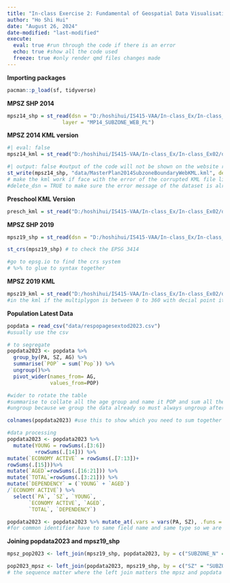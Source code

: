 ```yaml
---
title: "In-class Exercise 2: Fundamental of Geospatial Data Visualisation and tmap Methods"
author: "Ho Shi Hui"
date: "August 26, 2024"
date-modified: "last-modified"
execute: 
  eval: true #run through the code if there is an error
  echo: true #show all the code used
  freeze: true #only render qmd files changes made
---
```


**Importing packages**
```r
pacman::p_load(sf, tidyverse)
```

**MPSZ SHP 2014**
```r
mpsz14_shp = st_read(dsn = "D:/hoshihui/IS415-VAA/In-class_Ex/In-class_Ex02/data/geospatial", 
                  layer = "MP14_SUBZONE_WEB_PL")
```
**MPSZ 2014 KML version**
```r
#| eval: false
mpsz14_kml = st_read("D:/hoshihui/IS415-VAA/In-class_Ex/In-class_Ex02/data/MasterPlan2014SubzoneBoundaryWebKML.kml")
```
```r
#| output: false #output of the code will not be shown on the website rendered
st_write(mpsz14_shp, "data/MasterPlan2014SubzoneBoundaryWebKML.kml", delete_dsn = TRUE)
# make the kml work if face with the error of the corrupted KML file like the code on top. it can help with other data format also besides kml
#delete_dsn = TRUE to make sure the error message of the dataset is already present will not occur
```

**Preschool KML Version**
```r
presch_kml = st_read("D:/hoshihui/IS415-VAA/In-class_Ex/In-class_Ex02/data/geospatial/PreSchoolsLocation.kml") %>% st_transform(crs = 3414)
```

**MPSZ SHP 2019**
```r
mpsz19_shp = st_read(dsn = "D:/hoshihui/IS415-VAA/In-class_Ex/In-class_Ex02/data/geospatial", layer =  "MPSZ-2019") %>% st_transform(crs = 3414)

st_crs(mpsz19_shp) # to check the EPSG 3414

#go to epsg.io to find the crs system
# %>% to glue to syntax together
```

**MPSZ 2019 KML**
```r
mpsz19_kml = st_read("D:/hoshihui/IS415-VAA/In-class_Ex/In-class_Ex02/data/MasterPlan2019SubzoneBoundaryNoSeaKML.kml")
#in the kml if the multiplygon is between 0 to 360 with decial point it is not in projected coordinate system
```

**Population Latest Data**

```r
popdata = read_csv("data/respopagesextod2023.csv")
#usually use the csv

# to segregate 
popdata2023 <- popdata %>%
  group_by(PA, SZ, AG) %>%
  summarise(`POP` = sum(`Pop`)) %>%
  ungroup()%>%
  pivot_wider(names_from= AG, 
              values_from=POP)

#wider to rotate the table
#summarise to collate all the age group and name it POP and sum all the population value according to the group by
#ungroup because we group the data already so must always ungroup after having a group function

colnames(popdata2023) #use this to show which you need to sum together for the young, economy active etc

#data processing
popdata2023 <- popdata2023 %>% 
  mutate(YOUNG = rowSums(.[3:6])
         +rowSums(.[14])) %>%
mutate(`ECONOMY ACTIVE` = rowSums(.[7:13])+
rowSums(.[15]))%>%
mutate(`AGED`=rowSums(.[16:21])) %>%
mutate(`TOTAL`=rowSums(.[3:21])) %>%  
mutate(`DEPENDENCY` = (`YOUNG` + `AGED`)
/`ECONOMY ACTIVE`) %>%
  select(`PA`, `SZ`, `YOUNG`, 
       `ECONOMY ACTIVE`, `AGED`, 
       `TOTAL`, `DEPENDENCY`)

popdata2023 <- popdata2023 %>% mutate_at(.vars = vars(PA, SZ), .funs = list(toupper))
#for common identifier have to same field name and same type so we are converting everything into upper case because we want to left join with MPSZ and the names on MPSZ are all in upper case
```

**Joining popdata2023 and mpsz19_shp**
```r
mpsz_pop2023 <- left_join(mpsz19_shp, popdata2023, by = c("SUBZONE_N" = "SZ"))

pop2023_mpsz <- left_join(popdata2023, mpsz19_shp, by = c("SZ" = "SUBZONE_N"))
# the sequence matter where the left join matters the mpsz and popdata where the first one is popdata2023 joining with mpsz19 while the other one is mpsz joining with popdata
```

